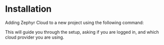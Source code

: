 # Installation


Adding Zephyr Cloud to a new project using the following command:
<PackageManagerTabs command="install @zephyr-cloud/cli"/>

This will guide you through the setup, asking if you are logged in, and which cloud provider you are using.

